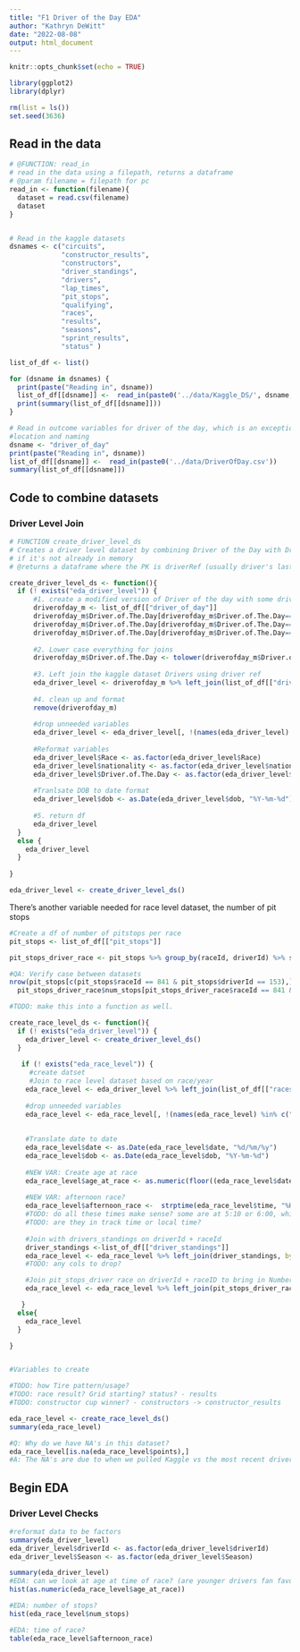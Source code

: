 ```yaml
---
title: "F1 Driver of the Day EDA"
author: "Kathryn DeWitt"
date: "2022-08-08"
output: html_document
---
```


```r
knitr::opts_chunk$set(echo = TRUE)

library(ggplot2)
library(dplyr)

rm(list = ls())
set.seed(3636)
```

## Read in the data

```r
# @FUNCTION: read_in
# read in the data using a filepath, returns a dataframe
# @param filename = filepath for pc
read_in <- function(filename){
  dataset = read.csv(filename)
  dataset
}


# Read in the kaggle datasets
dsnames <- c("circuits",
             "constructor_results",
             "constructors",
             "driver_standings",
             "drivers",
             "lap_times",
             "pit_stops",
             "qualifying",
             "races",
             "results",
             "seasons",
             "sprint_results",
             "status" )

list_of_df <- list()

for (dsname in dsnames) {
  print(paste("Reading in", dsname))
  list_of_df[[dsname]] <-  read_in(paste0('../data/Kaggle_DS/', dsname, '.csv'))
  print(summary(list_of_df[[dsname]]))
}

# Read in outcome variables for driver of the day, which is an exception in 
#location and naming
dsname <- "driver_of_day"
print(paste("Reading in", dsname))
list_of_df[[dsname]] <-  read_in(paste0('../data/DriverOfDay.csv'))
summary(list_of_df[[dsname]])
```


## Code to combine datasets

### Driver Level Join

```r
# FUNCTION create_driver_level_ds
# Creates a driver level dataset by combining Driver of the Day with Driver Data 
# if it's not already in memory
# @returns a dataframe where the PK is driverRef (usually driver's last name, all lower)

create_driver_level_ds <- function(){
  if (! exists("eda_driver_level")) {
      #1. create a modified version of Driver of the day with some driver reference updates
      driverofday_m <- list_of_df[["driver_of_day"]]
      driverofday_m$Driver.of.The.Day[driverofday_m$Driver.of.The.Day=="Verstappen"] <- c("max_verstappen")
      driverofday_m$Driver.of.The.Day[driverofday_m$Driver.of.The.Day=="Kyvat"] <- c("kvyat") #spelling error that needs to be fixed
      driverofday_m$Driver.of.The.Day[driverofday_m$Driver.of.The.Day=="Magnussen"] <- c("kevin_magnussen")
      
      #2. Lower case everything for joins
      driverofday_m$Driver.of.The.Day <- tolower(driverofday_m$Driver.of.The.Day)
      
      #3. Left join the kaggle dataset Drivers using driver ref
      eda_driver_level <- driverofday_m %>% left_join(list_of_df[["drivers"]], by = c("Driver.of.The.Day" = "driverRef"))
      
      #4. clean up and format
      remove(driverofday_m)
      
      #drop unneeded variables 
      eda_driver_level <- eda_driver_level[, !(names(eda_driver_level) %in% c("number", "code", "forename", "surname", "url"))]
      
      #Reformat variables
      eda_driver_level$Race <- as.factor(eda_driver_level$Race)
      eda_driver_level$nationality <- as.factor(eda_driver_level$nationality)
      eda_driver_level$Driver.of.The.Day <- as.factor(eda_driver_level$Driver.of.The.Day)
      
      #Tranlsate DOB to date format
      eda_driver_level$dob <- as.Date(eda_driver_level$dob, "%Y-%m-%d")
      
      #5. return df
      eda_driver_level
  }
  else {
    eda_driver_level
  }
  
}

eda_driver_level <- create_driver_level_ds()

```

There's another variable needed for race level dataset, the number of pit stops

```r
#Create a df of number of pitstops per race
pit_stops <- list_of_df[["pit_stops"]]

pit_stops_driver_race <- pit_stops %>% group_by(raceId, driverId) %>% summarise(num_stops = n())

#QA: Verify case between datasets
nrow(pit_stops[c(pit_stops$raceId == 841 & pit_stops$driverId == 153),]) ==
  pit_stops_driver_race$num_stops[pit_stops_driver_race$raceId == 841 & pit_stops_driver_race$driverId == 153]

```


```r

#TODO: make this into a function as well.

create_race_level_ds <- function(){
  if (! exists("eda_driver_level")) {
    eda_driver_level <- create_driver_level_ds()
  }
  
   if (! exists("eda_race_level")) {
     #create datset
     #Join to race level dataset based on race/year
    eda_race_level <- eda_driver_level %>% left_join(list_of_df[["races"]], by = c("Race" = "name", "Season" = "year"))
    
    #drop unneeded variables 
    eda_race_level <- eda_race_level[, !(names(eda_race_level) %in% c("round", "url"))]
          
    
    #Translate date to date
    eda_race_level$date <- as.Date(eda_race_level$date, "%d/%m/%y")
    eda_race_level$dob <- as.Date(eda_race_level$dob, "%Y-%m-%d")
    
    #NEW VAR: Create age at race
    eda_race_level$age_at_race <- as.numeric(floor((eda_race_level$date - eda_race_level$dob) / 365.25))
    
    #NEW VAR: afternoon race?
    eda_race_level$afternoon_race <-  strptime(eda_race_level$time, "%H:%M:%S") >=  strptime("12:00:00", "%H:%M:%S")
    #TODO: do all these times make sense? some are at 5:10 or 6:00, which is way too early...
    #TODO: are they in track time or local time?
    
    #Join with drivers_standings on driverId + raceId 
    driver_standings <-list_of_df[["driver_standings"]]
    eda_race_level <- eda_race_level %>% left_join(driver_standings, by = c("raceId", "driverId"))
    #TODO: any cols to drop?

    #Join pit_stops_driver race on driverId + raceID to bring in Number of Stops
    eda_race_level <- eda_race_level %>% left_join(pit_stops_driver_race, by = c("raceId", "driverId"))

   }
  else{
    eda_race_level
  }

}


#Variables to create

#TODO: how Tire pattern/usage?
#TODO: race result? Grid starting? status? - results
#TODO: constructor cup winner? - constructors -> constructor_results

eda_race_level <- create_race_level_ds()
summary(eda_race_level)

#Q: Why do we have NA's in this dataset?
eda_race_level[is.na(eda_race_level$points),]
#A: The NA's are due to when we pulled Kaggle vs the most recent driver of the day.
```


## Begin EDA

### Driver Level Checks

```r
#reformat data to be factors
summary(eda_driver_level)
eda_driver_level$driverId <- as.factor(eda_driver_level$driverId)
eda_driver_level$Season <- as.factor(eda_driver_level$Season)

summary(eda_driver_level)
#EDA: can we look at age at time of race? (are younger drivers fan favorites?)
hist(as.numeric(eda_race_level$age_at_race))

#EDA: number of stops?
hist(eda_race_level$num_stops)

#EDA: time of race?
table(eda_race_level$afternoon_race)
```


